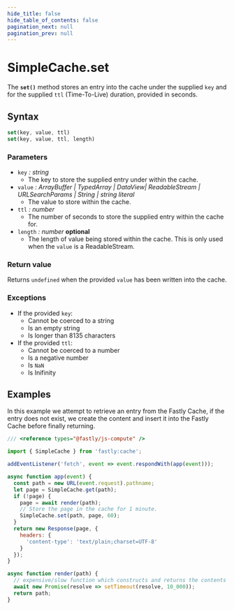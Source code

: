 ```yaml
---
hide_title: false
hide_table_of_contents: false
pagination_next: null
pagination_prev: null
---
```

# SimpleCache.set

The **`set()`** method stores an entry into the cache under the supplied `key` and for the supplied `ttl` (Time-To-Live) duration, provided in seconds.

## Syntax

```js
set(key, value, ttl)
set(key, value, ttl, length)
```

### Parameters

- `key` _: string_
  - The key to store the supplied entry under within the cache.
- `value` _:  ArrayBuffer | TypedArray | DataView| ReadableStream | URLSearchParams | String | string literal_
  - The value to store within the cache.
- `ttl` _: number_
  - The number of seconds to store the supplied entry within the cache for.
- `length` _: number_ __optional__
  - The length of value being stored within the cache. This is only used when the `value` is a ReadableStream.

### Return value

Returns `undefined` when the provided `value` has been written into the cache.

### Exceptions

- If the provided `key`:
  - Cannot be coerced to a string
  - Is an empty string
  - Is longer than 8135 characters
- If the provided `ttl`:
  - Cannot be coerced to a number
  - Is a negative number
  - Is `NaN`
  - Is Inifinity

## Examples

In this example we attempt to retrieve an entry from the Fastly Cache, if the entry does not exist, we create the content and insert it into the Fastly Cache before finally returning.

```js
/// <reference types="@fastly/js-compute" />

import { SimpleCache } from 'fastly:cache';

addEventListener('fetch', event => event.respondWith(app(event)));

async function app(event) {
  const path = new URL(event.request).pathname;
  let page = SimpleCache.get(path);
  if (!page) {
    page = await render(path);
    // Store the page in the cache for 1 minute.
    SimpleCache.set(path, page, 60);
  }
  return new Response(page, {
    headers: {
      'content-type': 'text/plain;charset=UTF-8'
    }
  });
}

async function render(path) {
  // expensive/slow function which constructs and returns the contents for a given path
  await new Promise(resolve => setTimeout(resolve, 10_000));
  return path;
}

```
